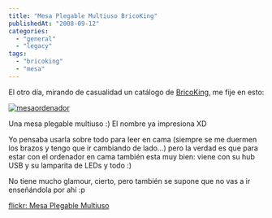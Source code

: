 ```yaml
---
title: "Mesa Plegable Multiuso BricoKing"
publishedAt: "2008-09-12"
categories: 
  - "general"
  - "legacy"
tags: 
  - "bricoking"
  - "mesa"
---
```


El otro día, mirando de casualidad un catálogo de [BricoKing](http://www.bricoking.com), me fije en esto:

[![](http://rick.jinlabs.com/wp-content/uploads/2008/09/mesaordenador.jpg "mesaordenador")](http://rick.jinlabs.com/wp-content/uploads/2008/09/mesaordenador.jpg)

Una mesa plegable multiuso :) El nombre ya impresiona XD

Yo pensaba usarla sobre todo para leer en cama (siempre se me duermen los brazos y tengo que ir cambiando de lado...) pero la verdad es que para estar con el ordenador en cama también esta muy bien: viene con su hub USB y su lamparita de LEDs y todo :)

No tiene mucho glamour, cierto, pero también se supone que no vas a ir enseñándola por ahí :p

[flickr: Mesa Plegable Multiuso](http://www.flickr.com/photos/ryck/sets/72157607223778584/)
